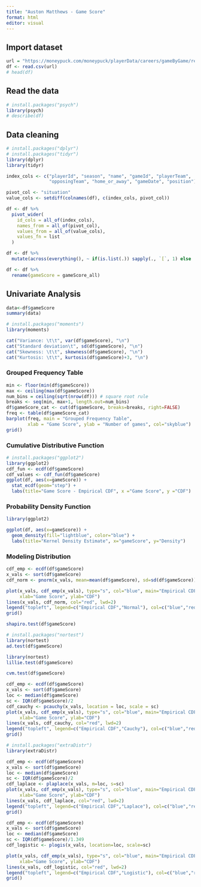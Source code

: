 ```yaml
---
title: "Auston Matthews - Game Score"
format: html
editor: visual
---
```


## Import dataset

```r
url = "https://moneypuck.com/moneypuck/playerData/careers/gameByGame/regular/skaters/8479318.csv"
df <- read.csv(url)
# head(df)
```

## Read the data

```r
# install.packages("psych")
library(psych)
# describe(df)
```

## Data cleaning

```r
# install.packages("dplyr")
# install.packages("tidyr")
library(dplyr)
library(tidyr)

index_cols <- c("playerId", "season", "name", "gameId", "playerTeam", 
                "opposingTeam", "home_or_away", "gameDate", "position")

pivot_col <- "situation"
value_cols <- setdiff(colnames(df), c(index_cols, pivot_col))

df <- df %>%
  pivot_wider(
    id_cols = all_of(index_cols),
    names_from = all_of(pivot_col),
    values_from = all_of(value_cols),
    values_fn = list
  )

df <- df %>%
  mutate(across(everything(), ~ if(is.list(.)) sapply(., `[`, 1) else .))

df <- df %>%
  rename(gameScore = gameScore_all)
```

## Univariate Analysis

```r
data<-df$gameScore
summary(data)
```

```r
# install.packages("moments")
library(moments)

cat("Variance: \t\t", var(df$gameScore), "\n")
cat("Standard deviation\t", sd(df$gameScore), "\n")
cat("Skewness: \t\t", skewness(df$gameScore), "\n")
cat("Kurtosis: \t\t", kurtosis(df$gameScore)+3, "\n")
```

### Grouped Frequency Table

```r
min <- floor(min(df$gameScore))
max <- ceiling(max(df$gameScore))
num_bins = ceiling(sqrt(nrow(df))) # square root rule
breaks <- seq(min, max+1, length.out=num_bins)
df$gameScore_cat <- cut(df$gameScore, breaks=breaks, right=FALSE)
freq <- table(df$gameScore_cat)
barplot(freq, main = "Grouped Frequency Table", 
        xlab = "Game Score", ylab = "Number of games", col="skyblue")
grid()
```

### Cumulative Distributive Function

```r
# install.packages("ggplot2")
library(ggplot2)
cdf_fun <- ecdf(df$gameScore)
cdf_values <- cdf_fun(df$gameScore)
ggplot(df, aes(x=gameScore)) +
  stat_ecdf(geom="step") +
  labs(title="Game Score - Empirical CDF", x ="Game Score", y ="CDF")
```

### Probability Density Function

```r
library(ggplot2)

ggplot(df, aes(x=gameScore)) +
  geom_density(fill="lightblue", color="blue") +
  labs(title="Kernel Density Estimate", x="gameScore", y="Density")
```

### Modeling Distribution

```r
cdf_emp <- ecdf(df$gameScore)
x_vals <- sort(df$gameScore)
cdf_norm <- pnorm(x_vals, mean=mean(df$gameScore), sd=sd(df$gameScore))

plot(x_vals, cdf_emp(x_vals), type="s", col="blue", main="Empirical CDF vs Normal",
     xlab="Game Score", ylab="CDF")
lines(x_vals, cdf_norm, col="red", lwd=2)
legend("topleft", legend=c("Empirical CDF","Normal"), col=c("blue","red"), lwd=c(1,2))
grid()
```

```r
shapiro.test(df$gameScore)
```

```r
# install.packages("nortest")
library(nortest)
ad.test(df$gameScore)
```

```r
library(nortest)
lillie.test(df$gameScore)
```

```r
cvm.test(df$gameScore)
```

```r
cdf_emp <- ecdf(df$gameScore)
x_vals <- sort(df$gameScore)
loc <- median(df$gameScore)
sc <- IQR(df$gameScore)/2
cdf_cauchy <- pcauchy(x_vals, location = loc, scale = sc)
plot(x_vals, cdf_emp(x_vals), type="s", col="blue", main="Empirical CDF vs Cauchy",
     xlab="Game Score", ylab="CDF")
lines(x_vals, cdf_cauchy, col="red", lwd=2)
legend("topleft", legend=c("Empirical CDF","Cauchy"), col=c("blue","red"), lwd=c(1,2))
grid()
```

```r
# install.packages("extraDistr")
library(extraDistr)

cdf_emp <- ecdf(df$gameScore)
x_vals <- sort(df$gameScore)
loc <- median(df$gameScore)
sc <- IQR(df$gameScore)/2
cdf_laplace <- plaplace(x_vals, m=loc, s=sc)
plot(x_vals, cdf_emp(x_vals), type="s", col="blue", main="Empirical CDF vs Laplace",
     xlab="Game Score", ylab="CDF")
lines(x_vals, cdf_laplace, col="red", lwd=2)
legend("topleft", legend=c("Empirical CDF","Laplace"), col=c("blue","red"), lwd=c(1,2))
grid()
```

```r
cdf_emp <- ecdf(df$gameScore)
x_vals <- sort(df$gameScore)
loc <- median(df$gameScore)
sc <- IQR(df$gameScore)/1.349
cdf_logistic <- plogis(x_vals, location=loc, scale=sc)

plot(x_vals, cdf_emp(x_vals), type="s", col="blue", main="Empirical CDF vs Logistic",
     xlab="Game Score", ylab="CDF")
lines(x_vals, cdf_logistic, col="red", lwd=2)
legend("topleft", legend=c("Empirical CDF","Logistic"), col=c("blue","red"), lwd=c(1,2))
grid()
```
